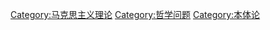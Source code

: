 {{Catnav|頁面分類|社会科学|人文學科|哲学|形上學|形上學理論|唯物論|马克思主义|马克思主义理论}}
{{Catnav|頁面分類|社会科学|人文學科|哲学|哲學流派|歐陸哲學|马克思主义|马克思主义理论}}

{{Catmore}}

[[Category:马克思主义理论|Category:马克思主义理论]]
[[Category:哲学问题|Category:哲学问题]]
[[Category:本体论|Category:本体论]]